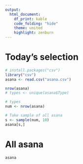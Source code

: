 ```yaml
---
output:
  html_document:
    df_print: kable
    code_folding: "hide"
    theme: united
    highlight: zenburn
---
```


# Today's selection
```r
# install.packages("csv")
library("csv")
asana <- read.csv("asana.csv")

nrow(asana)
# types <- unique(asana$Type)

# types
num <- nrow(asana)

# Take sample of all asana
s <- sample(num, 10)
asana[s,]
```

# All asana
```r
asana
```